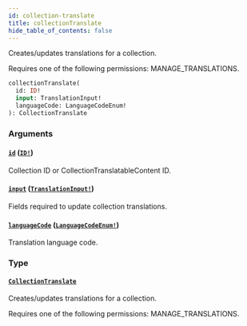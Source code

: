 ```yaml
---
id: collection-translate
title: collectionTranslate
hide_table_of_contents: false
---
```


Creates/updates translations for a collection.

Requires one of the following permissions: MANAGE_TRANSLATIONS.

```graphql
collectionTranslate(
  id: ID!
  input: TranslationInput!
  languageCode: LanguageCodeEnum!
): CollectionTranslate
```

### Arguments

#### [`id`](#) ([`ID!`](../../../developer/api-reference/scalars/id))

Collection ID or CollectionTranslatableContent ID.

#### [`input`](#) ([`TranslationInput!`](../../../developer/api-reference/inputs/translation-input))

Fields required to update collection translations.

#### [`languageCode`](#) ([`LanguageCodeEnum!`](../../../developer/api-reference/enums/language-code-enum))

Translation language code.

### Type

#### [`CollectionTranslate`](../../../developer/api-reference/objects/collection-translate)

Creates/updates translations for a collection.

Requires one of the following permissions: MANAGE_TRANSLATIONS.

